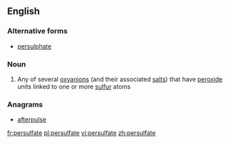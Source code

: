 ==English==

===Alternative forms===
*[[persulphate]]

===Noun===
{{wikipedia}}
{{en-noun}}

#{{inorganic chemistry}} Any of several [[oxyanion]]s (and their associated [[salt]]s) that have [[peroxide]] units linked to one or more [[sulfur]] atoms

===Anagrams===
* [[afterpulse#English|afterpulse]]

[[fr:persulfate]]
[[pl:persulfate]]
[[vi:persulfate]]
[[zh:persulfate]]